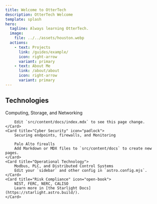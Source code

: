```yaml
---
title: Welcome to OtterTech
description: OtterTech Welcome
template: splash
hero:
  tagline: Always learning OtterTech.
  image:
    file: ../../assets/houston.webp
  actions:
    - text: Projects
      link: /guides/example/
      icon: right-arrow
      variant: primary
    - text: About Me
      link: /about/about
      icon: right-arrow
	  variant: primary
---
```



## Technologies

<CardGrid stagger>
	<Card title="Cloud Infrastructure" icon="cloud">
		Computing, Storage, and Networking  

		Edit `src/content/docs/index.mdx` to see this page change.
	</Card>
	<Card title="Cyber Security" icon="padlock">
		Securing endpoints, firewalls, and Monitoring

		Palo Alto firealls
		Add Markdown or MDX files to `src/content/docs` to create new pages.
	</Card>
	<Card title="Operational Technology">
		Modbus, PLC, and Distributed Control Systems
		Edit your `sidebar` and other config in `astro.config.mjs`.
	</Card>
	<Card title="Risk Compliance" icon="open-book">
		NIST, FERC, NERC, CALISO
		Learn more in [the Starlight Docs](https://starlight.astro.build/).
	</Card>
</CardGrid>
